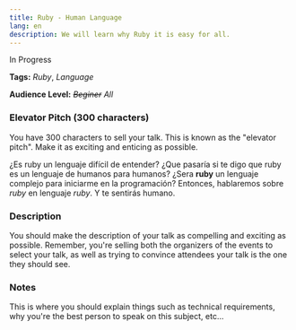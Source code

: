 ```yaml
---
title: Ruby - Human Language
lang: en
description: We will learn why Ruby it is easy for all.
---
```


<div css={{ color: "red", fontStyle: "italic", fontSize: "2em" }}>
  In Progress
</div>

**Tags:** _Ruby_, _Language_

**Audience Level:** _~~Beginer~~_ _All_

### Elevator Pitch (300 characters)

<div css={{ color: "#888", fontStyle: "italic", fontSize: "0.8em" }}>
You have 300 characters to sell your talk. This is known as the "elevator pitch". Make it as exciting and enticing as possible.
</div>

¿Es ruby un lenguaje difícil de entender? ¿Que pasaría si te digo que ruby es un lenguaje de humanos para humanos? ¿Sera **ruby** un lenguaje complejo para iniciarme en la programación? Entonces, hablaremos sobre _ruby_ en lenguaje _ruby_. Y te sentirás humano.

### Description

<div css={{ color: "#888", fontStyle: "italic", fontSize: "0.8em" }}>
You should make the description of your talk as compelling and exciting as possible. Remember, you're selling both the organizers of the events to select your talk, as well as trying to convince attendees your talk is the one they should see.
</div>

### Notes

<div css={{ color: "#888", fontStyle: "italic", fontSize: "0.8em" }}>
 This is where you should explain things such as technical requirements, why you're the best person to speak on this subject, etc...
</div>
